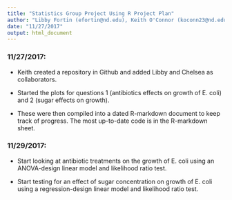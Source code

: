 ```yaml
---
title: "Statistics Group Project Using R Project Plan"
author: "Libby Fortin (efortin@nd.edu), Keith O'Connor (koconn23@nd.edu), Chelsea Weibel (cweibel@nd.edu)"
date: "11/27/2017"
output: html_document
---
```


### 11/27/2017: 

+ Keith created a repository in Github and added Libby and Chelsea as collaborators.

+ Started the plots for questions 1 (antibiotics effects on growth of E. coli) and 2 (sugar effects on growth).

+ These were then compiled into a dated R-markdown document to keep track of progress. The most up-to-date code is in the R-markdown sheet.

### 11/29/2017:

+ Start looking at antibiotic treatments on the growth of E. coli using an ANOVA-design linear model and likelihood ratio test.

+ Start testing for an effect of sugar concentration on growth of E. coli using a regression-design linear model and likelihood ratio test.





